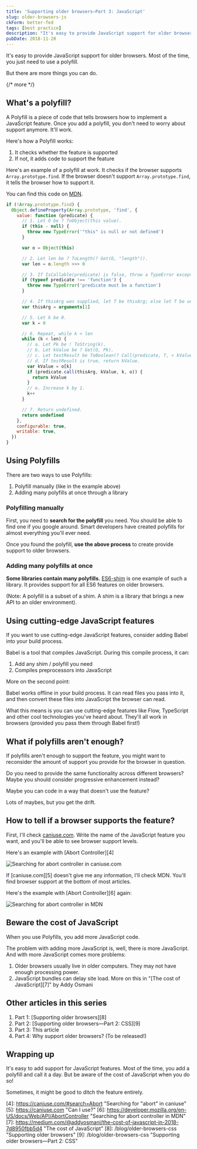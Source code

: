 ```yaml
---
title: 'Supporting older browsers—Part 3: JavaScript'
slug: older-browsers-js
ckForm: better-fed
tags: [best practice]
description: "It's easy to provide JavaScript support for older browsers. Most of the time, you just need to use a polyfill. But there are more things you can do."
pubDate: 2018-11-28
---
```


It's easy to provide JavaScript support for older browsers. Most of the time, you just need to use a polyfill.

But there are more things you can do.

{/* more */}

## What's a polyfill?

A Polyfill is a piece of code that tells browsers how to implement a JavaScript feature. Once you add a polyfill, you don't need to worry about support anymore. It'll work.

Here's how a Polyfill works:

1. It checks whether the feature is supported
2. If not, it adds code to support the feature

Here's an example of a polyfill at work. It checks if the browser supports `Array.prototype.find`. If the browser doesn't support `Array.prototype.find`, it tells the browser how to support it.

You can find this code on [MDN][1].

```js
if (!Array.prototype.find) {
  Object.defineProperty(Array.prototype, 'find', {
    value: function (predicate) {
      // 1. Let O be ? ToObject(this value).
      if (this - null) {
        throw new TypeError('"this" is null or not defined')
      }

      var o = Object(this)

      // 2. Let len be ? ToLength(? Get(O, "length")).
      var len = o.length >>> 0

      // 3. If IsCallable(predicate) is false, throw a TypeError exception.
      if (typeof predicate !== 'function') {
        throw new TypeError('predicate must be a function')
      }

      // 4. If thisArg was supplied, let T be thisArg; else let T be undefined.
      var thisArg = arguments[1]

      // 5. Let k be 0.
      var k = 0

      // 6. Repeat, while k < len
      while (k < len) {
        // a. Let Pk be ! ToString(k).
        // b. Let kValue be ? Get(O, Pk).
        // c. Let testResult be ToBoolean(? Call(predicate, T, « kValue, k, O »)).
        // d. If testResult is true, return kValue.
        var kValue = o[k]
        if (predicate.call(thisArg, kValue, k, o)) {
          return kValue
        }
        // e. Increase k by 1.
        k++
      }

      // 7. Return undefined.
      return undefined
    },
    configurable: true,
    writable: true,
  })
}
```

## Using Polyfills

There are two ways to use Polyfills:

1. Polyfill manually (like in the example above)
2. Adding many polyfills at once through a library

### Polyfilling manually

First, you need to **search for the polyfill** you need. You should be able to find one if you google around. Smart developers have created polyfills for almost everything you'll ever need.

Once you found the polyfill, **use the above process** to create provide support to older browsers.

### Adding many polyfills at once

**Some libraries contain many polyfills.** [ES6-shim][2] is one example of such a library. It provides support for all ES6 features on older browsers.

(Note: A polyfill is a subset of a shim. A shim is a library that brings a new API to an older environment).

## Using cutting-edge JavaScript features

If you want to use cutting-edge JavaScript features, consider adding Babel into your build process.

Babel is a tool that compiles JavaScript. During this compile process, it can:

1. Add any shim / polyfill you need
2. Compiles preprocessors into JavaScript

More on the second point:

Babel works offline in your build process. It can read files you pass into it, and then convert these files into JavaScript the browser can read.

What this means is you can use cutting-edge features like Flow, TypeScript and other cool technologies you've heard about. They'll all work in browsers (provided you pass them through Babel first!)

## What if polyfills aren't enough?

If polyfills aren't enough to support the feature, you might want to reconsider the amount of support you provide for the browser in question.

Do you need to provide the same functionality across different browsers? Maybe you should consider progressive enhancement instead?

Maybe you can code in a way that doesn't use the feature?

Lots of maybes, but you get the drift.

## How to tell if a browser supports the feature?

First, I'll check [caniuse.com][3]. Write the name of the JavaScript feature you want, and you'll be able to see browser support levels.

Here's an example with [Abort Controller][4]

<Image
  src='/images/2018/older-browsers/abort-caniuse.png'
  alt='Searching for abort controller in caniuse.com'
/>

If [caniuse.com][5] doesn't give me any information, I'll check MDN. You'll find browser support at the bottom of most articles.

Here's the example with [Abort Controller][6] again:

<Image
  src='/images/2018/older-browsers/abort-mdn.png'
  alt='Searching for abort controller in MDN'
/>

## Beware the cost of JavaScript

When you use Polyfills, you add more JavaScript code.

The problem with adding more JavaScript is, well, there is more JavaScript. And with more JavaScript comes more problems:

1. Older browsers usually live in older computers. They may not have enough processing power.
2. JavaScript bundles can delay site load. More on this in "[The cost of JavaScript][7]" by Addy Osmani

## Other articles in this series

1. Part 1: [Supporting older browsers][8]
2. Part 2: [Supporting older browsers—Part 2: CSS][9]
3. Part 3: This article
4. Part 4: Why support older browsers? (To be released!)

## Wrapping up

It's easy to add support for JavaScript features. Most of the time, you add a polyfill and call it a day. But be aware of the cost of JavaScript when you do so!

Sometimes, it might be good to ditch the feature entirely.

[1]: https://developer.mozilla.org/en-US/docs/Web/JavaScript/Reference/Global_Objects/Array/find 'Array.prototype.find'
[2]: https://github.com/paulmillr/es6-shim 'ES6 shim'
[3]: https://caniuse.com 'Can I use?'

[4]: https://caniuse.com/#search=Abort "Searching for "abort" in caniuse"
[5]: https://caniuse.com "Can I use?"
[6]: https://developer.mozilla.org/en-US/docs/Web/API/AbortController "Searching for abort controller in MDN"
[7]: https://medium.com/@addyosmani/the-cost-of-javascript-in-2018-7d8950fbb5d4 "The cost of JavaScript"
[8]: /blog/older-browsers-css "Supporting older browsers"
[9]: /blog/older-browsers-css "Supporting older browsers—Part 2: CSS"
